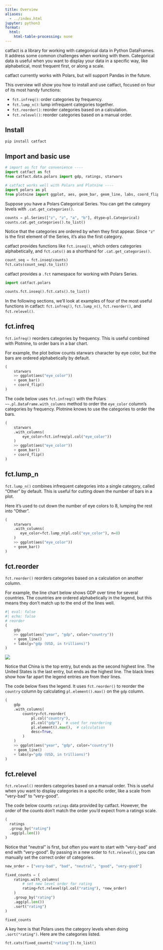 ```yaml
---
title: Overview
aliases:
  - ../index.html
jupyter: python3
format:
  html:
    html-table-processing: none
---
```


catfact is a library for working with categorical data in Python DataFrames. It address some common challenges when working with them. Categorical data is useful when you want to display your data in a specific way, like alphabetical, most frequent first, or along a scale.

catfact currently works with Polars, but will support Pandas in the future.

This overview will show you how to install and use catfact, focused on four of its most handy functions:

* `fct.infreq()`: order categories by frequency.
* `fct.lump_n()`: lump infrequent categories together.
* `fct.reorder()`: reorder categories based on a calculation.
* `fct.relevel()`: reorder categories based on a manual order.

## Install

```bash
pip install catfact
```


## Import and basic use

```python
# import as fct for convenience ----
import catfact as fct
from catfact.data.polars import gdp, ratings, starwars

# catfact works well with Polars and Plotnine ----
import polars as pl
from plotnine import ggplot, aes, geom_bar, geom_line, labs, coord_flip
```

Suppose you have a Polars Categorical Series. You can get the category levels with `.cat.get_categories()`. 

```python
counts = pl.Series(["z", "z", "a", "b"], dtype=pl.Categorical)
counts.cat.get_categories().to_list()
```

Notice that the categories are ordered by when they first appear. Since `"z"` is the first element of the Series, it's also the first category.

catfact provides functions like `fct.inseq()`, which orders categories alphabetically, and `fct.cats()` as a shorthand for `.cat.get_categories()`.

```python
count_seq = fct.inseq(counts)
fct.cats(count_seq).to_list()
```

:::{.callout-note title="Using the Polars fct namespace"}

catfact provides a `.fct` namespace for working with Polars Series.

```python
import catfact.polars

counts.fct.inseq().fct.cats().to_list()
```

:::

In the following sections, we'll look at examples of four of the most useful functions in catfact: `fct.infreq()`, `fct.lump_n()`, `fct.reorder()`, and `fct.relevel()`.

## fct.infreq

`fct.infreq()` reorders categories by frequency. This is useful combined with Plotnine, to order bars in a bar chart.

For example, the plot below counts starwars character by eye color, but the bars are ordered alphabetically by default.

```python
(
    starwars
    >> ggplot(aes("eye_color"))
    + geom_bar()
    + coord_flip()
)
```

The code below uses `fct.infreq()` with the Polars `~~.pl.DataFrame.with_columns` method to order the `eye_color` column's categories by frequency. Plotnine knows to use the categories to order the bars.


```python
(
    starwars
    .with_columns(
        eye_color=fct.infreq(pl.col("eye_color"))
    )
    >> ggplot(aes("eye_color"))
    + geom_bar()
    + coord_flip()
)
```

## fct.lump_n

`fct.lump_n()` combines infrequent categories into a single category, called "Other" by default. This is useful for cutting down the number of bars in a plot.

Here it's used to cut down the number of eye colors to 8, lumping the rest into "Other".

```python
(
    starwars
    .with_columns(
       eye_color=fct.lump_n(pl.col("eye_color"), n=8)
    )
    >> ggplot(aes("eye_color"))
    + geom_bar()
)
```


## fct.reorder

`fct.reorder()` reorders categories based on a calculation on another column.

For example, the line chart below shows GDP over time for several countries. The countries are ordered alphabetically in the legend, but this means they don't match up to the end of the lines well.

```python
#| eval: false
#| echo: false
# reorder
(
    gdp
    >> ggplot(aes("year", "gdp", color="country"))
    + geom_line()
    + labs(y="gdp (USD, in trillions)")
)
```

![](./assets/gdp-reorder-motivation.png)

Notice that China is the top entry, but ends as the second highest line. The United States is the last entry, but ends as the highest line. The black lines show how far apart the legend entries are from their lines. 

The code below fixes the legend. It uses `fct.reorder()` to reorder the `country` column by calculating `pl.element().max()` on the `gdp` column.

```python
(
    gdp
    .with_columns(
        country=fct.reorder(
            pl.col("country"),
            pl.col("gdp"),  # used for reordering
            pl.element().max(),  # calculation
            desc=True,
        )
    )
    >> ggplot(aes("year", "gdp", color="country"))
    + geom_line()
    + labs(y="gdp (USD, in trillions)")
)

```

## fct.relevel

`fct.relevel()` reorders categories based on a manual order. This is useful when you want to display categories in a specific order, like a scale from "very-bad" to "very-good".

The code below counts `ratings` data provided by catfact. However, the order of the counts don't match the order you'd expect from a ratings scale.

```python
(
  ratings
  .group_by("rating")
  .agg(pl.len())
)
```

Notice that "neutral" is first, but often you want to start with "very-bad" and end with "very-good". By passing in a new order to `fct.relevel()`, you can manually set the correct order of categories.

```python
new_order = ["very-bad", "bad", "neutral", "good", "very-good"]

fixed_counts = (
    ratings.with_columns(
        # set new level order for rating
        rating=fct.relevel(pl.col("rating"), *new_order)
    )
    .group_by("rating")
    .agg(pl.len())
    .sort("rating")
)

fixed_counts
```

A key here is that Polars uses the category levels when doing `.sort("rating")`. Here are the categories listed.

```python
fct.cats(fixed_counts["rating"]).to_list()
```

